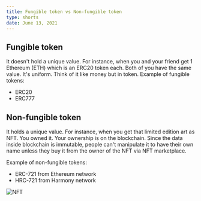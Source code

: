 ```yaml
---
title: Fungible token vs Non-fungible token
type: shorts
date: June 13, 2021
---
```


## Fungible token

It doesn't hold a unique value. For instance, when you and your friend get 1 Ethereum (ETH) which is an ERC20 token each. Both of you have the same value. It's uniform. Think of it like money but in token.
Example of fungible tokens:

- ERC20
- ERC777

## Non-fungible token

It holds a unique value. For instance, when you get that limited edition art as NFT. You owned it. Your ownership is on the blockchain. Since the data inside blockchain is immutable, people can't manipulate it to have their own name unless they buy it from the owner of the NFT via NFT marketplace.

Example of non-fungible tokens:

- ERC-721 from Ethereum network
- HRC-721 from Harmony network

![NFT](./nft.svg)
